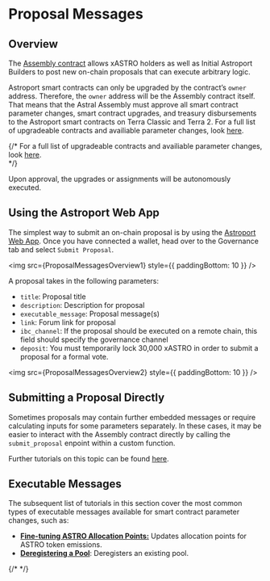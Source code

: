 
# Proposal Messages

## Overview

The [Assembly contract](../../develop/smart-contracts/astral-assembly) allows xASTRO holders as well as Initial Astroport Builders to post new on-chain proposals that can execute arbitrary logic.

Astroport smart contracts can only be upgraded by the contract’s `owner` address. Therefore, the `owner` address will be the Assembly contract itself. That means that the Astral Assembly must approve all smart contract parameter changes, smart contract upgrades, and treasury disbursements to the Astroport smart contracts on Terra Classic and Terra 2. For a full list of upgradeable contracts and availiable parameter changes, look [here](../../develop/smart-contracts/smart-contracts-intro#access-controls-and-permissions).  

{/* <Admonition type="info" title="NOTE">
For a full list of upgradeable contracts and availiable parameter changes, look [here](../../develop/smart-contracts/access-controls-and-permissions).  
</Admonition> */}


Upon approval, the upgrades or assignments will be autonomously executed.

## Using the Astroport Web App

The simplest way to submit an on-chain proposal is by using the [Astroport Web App](../../learn/workstation/astral-assembly/submitting-a-proposal). Once you have connected a wallet, head over to the Governance tab and select `Submit Proposal`. 

<img src={ProposalMessagesOverview1} style={{ paddingBottom: 10 }} />

A proposal takes in the following parameters: 

- `title`: Proposal title
- `description`: Description for proposal
- `executable_message`: Proposal message(s)
- `link`: Forum link for proposal
- `ibc_channel`: If the proposal should be executed on a remote chain, this field should specify the governance channel
- `deposit`: You must temporarily lock 30,000 xASTRO in order to submit a proposal for a formal vote.

<img src={ProposalMessagesOverview2} style={{ paddingBottom: 10 }} />

## Submitting a Proposal Directly

Sometimes proposals may contain further embedded messages or require calculating inputs for some parameters separately. In these cases, it may be easier to interact with the Assembly contract directly by calling the `submit_proposal` enpoint within a custom function. 

Further tutorials on this topic can be found [here](../../develop/tutorials/governance/submitting-a-proposal). 

## Executable Messages

The subsequent list of tutorials in this section cover the most common types of executable messages available for smart contract parameter changes, such as: 

- [**Fine-tuning ASTRO Allocation Points:**](./astro-allocation-points) Updates allocation points for ASTRO token emissions.
- [**Deregistering a Pool**](./deregistering-a-pool): Deregisters an existing pool. 

{/* <DocCardList /> */}